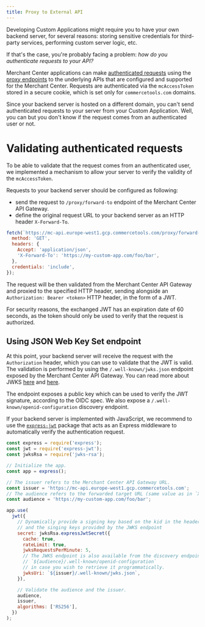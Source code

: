 ```yaml
---
title: Proxy to External API
---
```


Developing Custom Applications might require you to have your own backend server, for several reasons: storing sensitive credentials for third-party services, performing custom server logic, etc.

If that's the case, you're probably facing a problem: _how do you authenticate requests to your API?_

Merchant Center applications can make [authenticated requests](/main-concepts/authentication) using the [proxy endpoints](/main-concepts/proxy-endpoints) to the underlying APIs that are configured and supported for the Merchant Center. Requests are authenticated via the `mcAccessToken` stored in a secure cookie, which is set only for `commercetools.com` domains.

Since your backend server is hosted on a different domain, you can't send authenticated requests to your server from your Custom Application. Well, you can but you don't know if the request comes from an authenticated user or not.

# Validating authenticated requests

To be able to validate that the request comes from an authenticated user, we implemented a mechanism to allow your server to verify the validity of the `mcAccessToken`.

Requests to your backend server should be configured as following:

- send the request to `/proxy/forward-to` endpoint of the Merchant Center API Gateway.
- define the original request URL to your backend server as an HTTP header `X-Forward-To`.

```js
fetch(`https://mc-api.europe-west1.gcp.commercetools.com/proxy/forward-to`, {
  method: 'GET',
  headers: {
    Accept: 'application/json',
    'X-Forward-To': 'https://my-custom-app.com/foo/bar',
  },
  credentials: 'include',
});
```

The request will be then validated from the Merchant Center API Gateway and proxied to the specified HTTP header, sending alongside an `Authorization: Bearer <token>` HTTP header, in the form of a JWT.

<Warning>

For security reasons, the exchanged JWT has an expiration date of 60 seconds, as the token should only be used to verify that the request is authorized.

</Warning>

## Using JSON Web Key Set endpoint

At this point, your backend server will receive the request with the `Authorization` header, which you can use to validate that the JWT is valid.
The validation is performed by using the `/.well-known/jwks.json` endpoint exposed by the Merchant Center API Gateway. You can read more about JWKS [here](https://auth0.com/docs/jwks) and [here](https://tools.ietf.org/html/rfc7517).

The endpoint exposes a public key which can be used to verify the JWT signature, according to the OIDC spec. We also expose a `/.well-known/openid-configuration` discovery endpoint.

If your backend server is implemented with JavaScript, we recommend to use the [`express-jwt`](https://www.npmjs.com/package/express-jwt) package that acts as an Express middleware to automatically verify the authentication request.

```js
const express = require('express');
const jwt = require('express-jwt');
const jwksRsa = require('jwks-rsa');

// Initialize the app.
const app = express();

// The issuer refers to the Merchant Center API Gateway URL.
const issuer = 'https://mc-api.europe-west1.gcp.commercetools.com';
// The audience refers to the forwarded target URL (same value as in `X-Forward-To` header)
const audience = 'https://my-custom-app.com/foo/bar';

app.use(
  jwt({
    // Dynamically provide a signing key based on the kid in the header
    // and the singing keys provided by the JWKS endpoint
    secret: jwksRsa.expressJwtSecret({
      cache: true,
      rateLimit: true,
      jwksRequestsPerMinute: 5,
      // The JWKS endpoint is also available from the discovery endpoint
      // `${audience}/.well-known/openid-configuration`
      // in case you wish to retrieve it programmatically.
      jwksUri: `${issuer}/.well-known/jwks.json`,
    }),

    // Validate the audience and the issuer.
    audience,
    issuer,
    algorithms: ['RS256'],
  })
);
```

